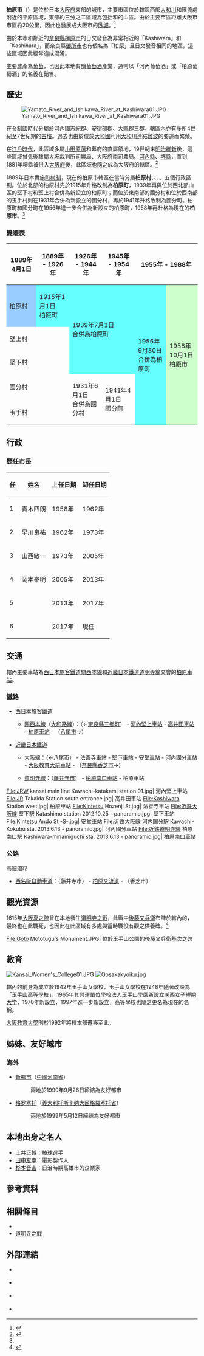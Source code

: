 {{日本都市
| 自治體名   = 柏原市
| 圖像       = [[File:Takaoyama,_Osaka02.JPG|240px]]
| 圖像說明   = [[國道170號|國道170號]]與[[高尾山_(大阪府)|高尾山]]
| 市章       = [[File:Emblem_of_Kashiwara,_Osaka.svg|100px]]
| 日文原名   = 柏原市
| 平假名     = かしわらし
| 羅馬字拼音 = Kashiwara-shi
| 都道府縣   = 大阪府
| 支廳       =
| 編號       = 27221-3
| 面積       = 25.39
| 邊界未定   =
| 人口       = 69,797<ref>{{Cite web| url=http://www.city.kashiwara.osaka.jp/| title=柏原市の人口と世帯数| publisher=柏原市政府| accessdate=2018-06-18| language=ja| archive-date=2007-02-22| archive-url=https://web.archive.org/web/20070222073920/http://www.city.kashiwara.osaka.jp/| dead-url=no}}</ref>
| 統計時間   = 2018年5月31日
| 自治體     = [[八尾市|八尾市]]、[[藤井寺市|藤井寺市]]、[[羽曳野市|羽曳野市]]<br />'''[[奈良縣|奈良縣]]'''：[[香芝市|香芝市]]、[[王寺町|王寺町]]、[[三鄉町|三鄉町]]
| 樹         = 側柏
| 花         = 杜鵑
| 其他象徵物 =
| 其他象徵   =
| 市長       = {{tsl|ja|冨宅正浩}}
| 卸任日期   = 2021年3月10日
| 議員數     = 17
| 郵遞區號   = 582-8555
| 所在地     = 柏原市安堂町1番55號<br />[[File:Kashiwara_City_Office,_Osaka_pref01.JPG|center]]
| 電話號碼   = 72-972-1501
| 外部連結   = http://www.city.kashiwara.osaka.jp/
| 地圖       = [[File:Kashiwara_in_Osaka_Prefecture_Ja.svg|250px]]
| 註記       =
}}
'''柏原市'''（{{jpn|j=柏原市|hg=かしわらし|rm=Kashiwara shi|f=y}}）是位於日本[[大阪府|大阪府]]東部的城市，主要市區位於轄區西部[[大和川|大和川]]和{{Tsl|ja|石川 (大阪府)|石川 (大阪府)|石川}}匯流處附近的平原區域，東部約三分之二區域為包括{{tsl|ja|生駒山地}}和{{Tsl|ja|金剛山地}}的山區。由於主要市區距離大阪市市區約20公里，因此也發展成大阪市的[[臥城|臥城]]。<ref name="Brief">{{Cite web| url=http://www.city.kashiwara.osaka.jp/docs/2014012900324/| title=柏原市の見どころ| date=2015-04-10| publisher=柏原市政府| accessdate=2018-06-18| language=ja| archive-date=2018-06-18| archive-url=https://web.archive.org/web/20180618175258/http://www.city.kashiwara.osaka.jp/docs/2014012900324/| dead-url=no}}</ref>

由於本市和鄰近的[[奈良縣|奈良縣]][[橿原市|橿原市]]的日文發音為非常相近的「Kashiwara」和「Kashihara」，而奈良縣[[御所市|御所市]]也有個名為「柏原」且日文發音相同的地區，這些區域因此經常造成混淆。

主要農產為[[葡萄|葡萄]]，也因此本地有釀[[葡萄酒|葡萄酒]]產業，通常以「河內葡萄酒」或「柏原葡萄酒」的名義在銷售。

== 歷史 ==
[[File:Yamato_River_and_Ishikawa_River_at_Kashiwara01.JPG|thumb]]

在令制國時代分屬於[[河內國|河內國]][[志紀郡|志紀郡]]、[[安宿部郡|安宿部郡]]、[[大縣郡|大縣郡]]三郡，轄區內亦有多所4世紀至7世紀期的[[古墳|古墳]]。過去也由於位於[[大和國|大和國]]利用[[大和川|大和川]]連結[[難波|難波]]的要道而繁榮。

在[[江戶時代|江戶時代]]，此區域多屬[[小田原藩|小田原藩]]和幕府的直屬領地，19世紀末[[明治維新|明治維新]]後，這些區域曾先後隸屬大坂裁判所司農局、大阪府南司農局、[[河內縣_(日本)|河內縣]]、[[堺縣|堺縣]]，直到1881年堺縣被併入[[大阪府|大阪府]]後，此區域也隨之成為大阪府的轄區。<ref>{{Cite web| url=http://www.city.kashiwara.osaka.jp/docs/2018061000028/| title=柏原と明治維新2| date=2018-06-17| publisher=柏原市政府| accessdate=2018-06-18| language=ja| archive-date=2020-10-13| archive-url=https://web.archive.org/web/20201013084210/http://www.city.kashiwara.osaka.jp/docs/2018061000028/| dead-url=no}}</ref>

1889年日本實施[[町村制|町村制]]，現在的柏原市轄區在當時分屬'''柏原村'''、{{tsl|ja|国分_(柏原市)|國分_(柏原市)|國分村}}、{{Tsl|ja|玉手|玉手|玉手村}}、{{tsl|ja|堅下|堅下|堅下村}}、{{tsl|ja|堅上|堅上|堅上村}}五個行政區劃。位於北部的柏原村先於1915年升格改制為'''柏原町'''，1939年再與位於西北部山區的堅下村和堅上村合併為新設立的柏原町；而位於東南部的國分村和位於西南部的玉手村則在1931年合併為新設立的國分村，再於1941年升格改制為國分町。柏原町和國分町在1956年進一步合併為新設立的柏原町，1958年再升格為現在的'''柏原市'''。<ref name="Brief"/>

=== 變遷表 ===

{|class="wikitable" style="font-size:x-small;"
! 1889年4月1日
! 1889年 - 1926年
! colspan=2 | 1926年 - 1944年
! 1945年 - 1954年
! colspan=2 | 1955年 - 1988年
! 1989年 - 現在
! 現在
|-
| style="background-color:#9CF;" | 柏原村
| style="background-color:#6FF;" | 1915年1月1日<br />柏原町
| rowspan=3 colspan=3 style="background-color:#6FF;" | 1939年7月1日<br />合併為柏原町
| rowspan=5 style="background-color:#6FF;" | 1956年9月30日<br />合併為柏原町
| rowspan=5 colspan=3 style="background-color:#CFC;" | 1958年10月1日<br />柏原市
|-
| colspan=2 | 堅上村
|-
| colspan=2 | 堅下村
|-
| colspan=2 | 國分村
| rowspan=2 | 1931年6月1日<br />合併為國分村
| rowspan=2 colspan=2 | 1941年4月1日<br />國分町
|-
| colspan=2 | 玉手村
|}

== 行政 ==
=== 歷任市長 ===
{| class="wikitable"
! 任 !! 姓名 !! 上任日期 !! 卸任日期
|-
| 1 || 青木四朗 || 1958年 || 1962年
|-
| 2 || 早川良祐 || 1962年 || 1973年
|-
| 3 || 山西敏一 || 1973年 || 2005年
|-
| 4 || 岡本泰明 || 2005年 || 2013年
|-
| 5 || {{tsl|ja|中野隆司}} || 2013年 || 2017年
|-
| 6 || {{tsl|ja|冨宅正浩}} || 2017年 || 現任
|}

== 交通 ==

轄內主要車站為[[西日本旅客鐵道|西日本旅客鐵道]][[關西本線|關西本線]]和[[近畿日本鐵道|近畿日本鐵道]][[道明寺線|道明寺線]]交會的[[柏原車站_(大阪府)|柏原車站]]。

=== 鐵路 ===

* [[西日本旅客鐵道|西日本旅客鐵道]]
** {{JR西路線記號|K|Q}} [[關西本線|關西本線]]（[[大和路線|大和路線]]）：（←[[奈良縣|奈良縣]][[三鄉町|三鄉町]]） - [[河內堅上車站|河內堅上車站]] - [[高井田車站_(大阪府柏原市)|高井田車站]] - [[柏原車站_(大阪府)|柏原車站]] - （[[八尾市|八尾市]]→）
* [[近畿日本鐵道|近畿日本鐵道]]
** {{近鐵車站編號|D}} [[大阪線|大阪線]]：（←八尾市） - [[法善寺車站|法善寺車站]] - [[堅下車站|堅下車站]] - [[安堂車站|安堂車站]] - [[河內國分車站|河內國分車站]] - [[大阪教育大前車站|大阪教育大前車站]] - （[[奈良縣|奈良縣]][[香芝市|香芝市]]→）
** {{近鐵車站編號|N}} [[道明寺線|道明寺線]]：（[[藤井寺市|藤井寺市]]） - [[柏原南口車站|柏原南口車站]] - 柏原車站

<gallery widths=200px heights=200px>
File:JRW kansai main line Kawachi-katakami station 01.jpg| 河內堅上車站
File:JR Takaida Station south entrance.jpg| 高井田車站
File:Kashiwara Station west.jpg| 柏原車站
File:Kintetsu Hozenji St.jpg| 法善寺車站
File:近鉄大阪線 堅下駅 Katashimo station 2012.10.25 - panoramio.jpg| 堅下車站
File:Kintetsu Ando St -S-.jpg| 安堂車站
File:近鉄大阪線 河内国分駅 Kawachi-Kokubu sta. 2013.6.13 - panoramio.jpg| 河內國分車站
File:近鉄道明寺線 柏原南口駅 Kashiwara-minamiguchi sta. 2013.6.13 - panoramio.jpg| 柏原南口車站
</gallery>

=== 公路 ===

; 高速道路
* [[西名阪自動車道|西名阪自動車道]]：（藤井寺市） - [[柏原交流道|柏原交流道]] - （香芝市）

== 觀光資源 ==

1615年[[大阪夏之陣|大阪夏之陣]]曾在本地發生[[道明寺之戰|道明寺之戰]]，此戰中[[後藤又兵衛|後藤又兵衛]]布陣於轄內的{{Tsl|ja|柏原市立玉手山公園|柏原市立玉手山公園|玉手山}}，最終也在此戰死，也因此在此區域有多處與當時戰役有觀之供養碑。<ref>{{Cite web| url=http://www.city.kashiwara.osaka.jp/_files/00058735/natunozin_map.pdf| title=大坂夏の陣を歩く| publisher=柏原市政府| accessdate=2018-06-18| language=ja| archive-date=2020-11-26| archive-url=https://web.archive.org/web/20201126091203/http://www.city.kashiwara.osaka.jp/_files/00058735/natunozin_map.pdf| dead-url=no}}</ref>

<gallery widths=200px heights=200px>
File:Goto Mototugu's Monument.JPG| 位於玉手山公園的後藤又兵衛基次之碑
</gallery>

== 教育 ==

[[File:Kansai_Women's_College01.JPG|thumb]]
[[File:Oosakakyoiku.jpg|thumb]]

轄內的{{tsl|ja|関西福祉科学大学高等学校|關西福祉科學大學高等學校}}前身為成立於1942年玉手山女學校，玉手山女學校在1948年隨著{{tsl|ja|学制改革|學制改革}}改設為「玉手山高等學校」，1965年其營運單位學校法人玉手山學園新設立[[关西女子短期大学|关西女子短期大学]]，1970年新設立{{tsl|ja|関西医療技術専門学校|關西醫療技術專門學校}}，1997年進一步新設立{{tsl|ja|関西福祉科学大学|關西福祉科學大學}}，高等學校也隨之更名為現在的名稱。

[[大阪教育大學|大阪教育大學]]則於1992年將校本部遷移至此。

== 姊妹、友好城市 ==
=== 海外 ===

* {{Flagicon|CHN}} [[新鄉市|新鄉市]]（[[中國|中國]][[河南省|河南省]]）
*: 兩地於1990年9月26日締結為友好都市
* {{Flagicon|ITA}} [[格罗塞托|格罗塞托]]（[[義大利|義大利]][[托斯卡纳大区|托斯卡纳大区]][[格羅塞托省|格羅塞托省]]）
*: 兩地於1999年5月12日締結為友好都市

== 本地出身之名人 ==

* [[土井正博|土井正博]]：棒球選手
* [[田中友幸|田中友幸]]：電影製作人
*[[杉本音吉|杉本音吉]]：日治時期高雄市的企業家

== 參考資料 ==
{{Reflist}}

== 相關條目 ==
{{Commonscat|Kashiwara, Osaka}}
* {{tsl|ja|柏原}}
* [[道明寺之戰|道明寺之戰]]

== 外部連結 ==

* {{Ja}} {{Facebook|kashiwara.city|柏原市政府}}
* {{Ja}} {{Instagram|kashiwara_official|柏原市政府}}
* {{Ja}} {{Twitter|CityKashiwara|柏原市官方Twitter}}
* {{Ja}} {{Youtube|channel=UC-Snk_erBD7SRo1ApF_YVxg|柏原市官方頻道}}

{{大阪府}}
{{Authority control}}